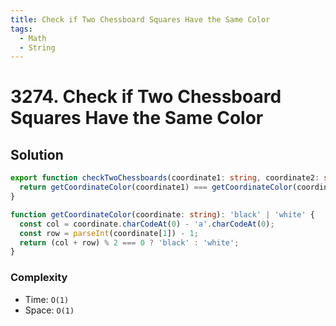 ```yaml
---
title: Check if Two Chessboard Squares Have the Same Color
tags:
  - Math
  - String
---
```


# 3274. Check if Two Chessboard Squares Have the Same Color

<Badges>
  <LevelBadge level="easy" />
  <TopicBadge name="Math" slug="math" />
  <TopicBadge name="String" slug="string" />
</Badges>

## Solution

```typescript filename="solution.ts" copy
export function checkTwoChessboards(coordinate1: string, coordinate2: string): boolean {
  return getCoordinateColor(coordinate1) === getCoordinateColor(coordinate2);
}

function getCoordinateColor(coordinate: string): 'black' | 'white' {
  const col = coordinate.charCodeAt(0) - 'a'.charCodeAt(0);
  const row = parseInt(coordinate[1]) - 1;
  return (col + row) % 2 === 0 ? 'black' : 'white';
}
```

### Complexity

- Time: `O(1)`
- Space: `O(1)`

<ProblemLink
  codingSite="leetcode"
  href="https://leetcode.com/problems/check-if-two-chessboard-squares-have-the-same-color"
  title="Check if Two Chessboard Squares Have the Same Color"
/>
